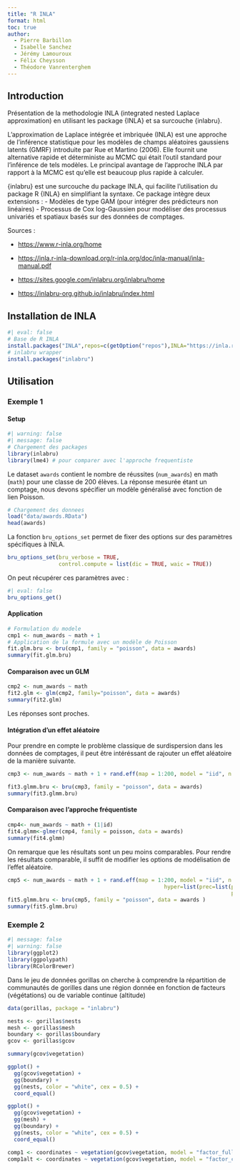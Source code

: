 ```yaml
---
title: "R INLA"
format: html
toc: true
author: 
  - Pierre Barbillon
  - Isabelle Sanchez
  - Jérémy Lamouroux
  - Félix Cheysson
  - Théodore Vanrenterghem
---
```


## Introduction

Présentation de la methodologie INLA (integrated nested Laplace approximation) en utilisant les package {INLA} et sa surcouche {inlabru}.

L'approximation de Laplace intégrée et imbriquée (INLA) est une approche de l'inférence statistique pour les modèles de champs aléatoires gaussiens latents (GMRF) introduite par Rue et Martino (2006). Elle fournit une alternative rapide et déterministe au MCMC qui était l'outil standard pour l'inférence de tels modèles. Le principal avantage de l'approche INLA par rapport à la MCMC est qu'elle est beaucoup plus rapide à calculer.


{inlabru} est une surcouche du package INLA, qui facilite l'utilisation du package R {INLA} en simplifiant la syntaxe. Ce package intègre deux extensions : 
- Modèles de type GAM (pour intégrer des prédicteurs non linéaires)
- Processus de Cox log-Gaussien  pour modéliser des processus univariés et spatiaux basés sur des données de comptages.


Sources : 

-   <https://www.r-inla.org/home>

-   <https://inla.r-inla-download.org/r-inla.org/doc/inla-manual/inla-manual.pdf>

-   <https://sites.google.com/inlabru.org/inlabru/home>

-   <https://inlabru-org.github.io/inlabru/index.html>

## Installation de INLA

```r
#| eval: false
# Base de R INLA
install.packages("INLA",repos=c(getOption("repos"),INLA="https://inla.r-inla-download.org/R/stable"), dep=TRUE)
# inlabru wrapper
install.packages("inlabru")
```


## Utilisation

### Exemple 1

#### Setup

```r
#| warning: false
#| message: false
# Chargement des packages
library(inlabru)
library(lme4) # pour comparer avec l'approche frequentiste 
```

Le dataset `awards` contient le nombre de réussites (`num_awards`) en math (`math`) pour une classe de 200 élèves. La réponse mesurée étant un comptage, nous devons spécifier un modèle généralisé avec fonction de lien Poisson. 

```r
# Chargement des donnees
load("data/awards.RData")
head(awards)
```

La fonction `bru_options_set` permet de fixer des options sur des paramètres spécifiques à INLA.

```r
bru_options_set(bru_verbose = TRUE,
                control.compute = list(dic = TRUE, waic = TRUE))
```

On peut récupérer ces paramètres avec :

```r
#| eval: false
bru_options_get()
```

#### Application

```r
# Formulation du modele
cmp1 <- num_awards ~ math + 1
# Application de la formule avec un modèle de Poisson
fit.glm.bru <- bru(cmp1, family = "poisson", data = awards)
summary(fit.glm.bru)
```

#### Comparaison avec un GLM

```r
cmp2 <- num_awards ~ math
fit2.glm <- glm(cmp2, family="poisson", data = awards)
summary(fit2.glm)
```

Les réponses sont proches. 

#### Intégration d'un effet aléatoire

Pour prendre en compte le problème classique de surdispersion dans les données de comptages, il peut être intéréssant de rajouter un effet aléatoire de la manière suivante.

```r
cmp3 <- num_awards ~ math + 1 + rand.eff(map = 1:200, model = "iid", n = 200)

fit3.glmm.bru <- bru(cmp3, family = "poisson", data = awards)
summary(fit3.glmm.bru)
```

#### Comparaison avec l'approche fréquentiste 

```r
cmp4<- num_awards ~ math + (1|id)
fit4.glmm<-glmer(cmp4, family = poisson, data = awards)
summary(fit4.glmm)
```

On remarque que les résultats sont un peu moins comparables. Pour rendre les résultats comparable, il suffit de modifier les options de modélisation de l'effet aléatoire. 

```r
cmp5 <- num_awards ~ math + 1 + rand.eff(map = 1:200, model = "iid", n = 200,
                                                 hyper=list(prec=list(param=c(10,0.1),
                                                                      prior="pc.prec")))
fit5.glmm.bru <- bru(cmp5, family = "poisson", data = awards )
summary(fit5.glmm.bru)
```

### Exemple 2

```r
#| message: false
#| warning: false
library(ggplot2)
library(ggpolypath)
library(RColorBrewer)
```

Dans le jeu de données gorillas on cherche à comprendre la répartition de communautés de gorilles dans une région donnée en fonction de facteurs (végétations) ou de variable continue (altitude)

```r
data(gorillas, package = "inlabru")
```


```r
nests <- gorillas$nests
mesh <- gorillas$mesh
boundary <- gorillas$boundary
gcov <- gorillas$gcov

summary(gcov$vegetation)
```




```r
ggplot() +
  gg(gcov$vegetation) +
  gg(boundary) +
  gg(nests, color = "white", cex = 0.5) +
  coord_equal()
```

```r
ggplot() +
  gg(gcov$vegetation) +
  gg(mesh) +
  gg(boundary) +
  gg(nests, color = "white", cex = 0.5) +
  coord_equal()
```

```r
comp1 <- coordinates ~ vegetation(gcov$vegetation, model = "factor_full") - 1
comp1alt <- coordinates ~ vegetation(gcov$vegetation, model = "factor_contrast") + 1
```

